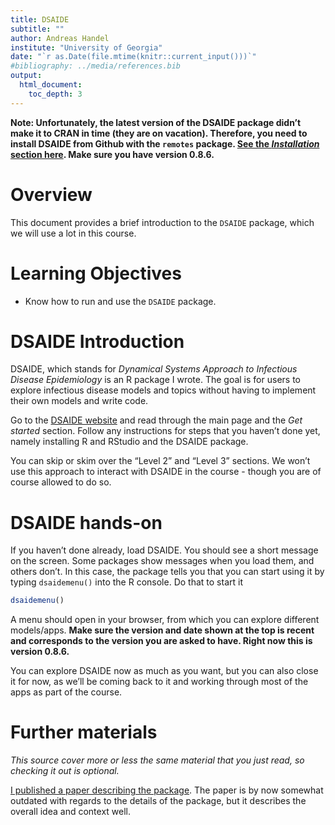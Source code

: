 ```yaml
---
title: DSAIDE
subtitle: ""
author: Andreas Handel
institute: "University of Georgia"
date: "`r as.Date(file.mtime(knitr::current_input()))`"
#bibliography: ../media/references.bib
output: 
  html_document:
    toc_depth: 3
---
```


**Note: Unfortunately, the latest version of the DSAIDE package didn't make it to CRAN in time (they are on vacation). Therefore, you need to install DSAIDE from Github with the `remotes` package. [See the _Installation_ section here](https://ahgroup.github.io/DSAIDE/articles/DSAIDE.html). Make sure you have version 0.8.6.**


# Overview
This document provides a brief introduction to the `DSAIDE` package, which we will use a lot in this course. 

# Learning Objectives
* Know how to run and use the `DSAIDE` package.


# DSAIDE Introduction

DSAIDE, which stands for _Dynamical Systems Approach to Infectious Disease Epidemiology_ is an R package I wrote. The goal is for users to explore infectious disease models and topics without having to implement their own models and write code. 

Go to the [DSAIDE website](https://ahgroup.github.io/DSAIDE/) and read through the main page and the _Get started_ section. Follow any instructions for steps that you haven't done yet, namely installing R and RStudio and the DSAIDE package.  

You can skip or skim over the "Level 2" and "Level 3" sections. We won't use this approach to interact with DSAIDE in the course - though you are of course allowed to do so. 


# DSAIDE hands-on

If you haven't done already, load DSAIDE. You should see a short message on the screen. Some packages show messages when you load them, and others don't. In this case, the package tells you that you can start using it by typing `dsaidemenu()` into the R console. Do that to start it

```r
dsaidemenu()
```

A menu should open in your browser, from which you can explore different models/apps. **Make sure the version and date shown at the top is recent and corresponds to the version you are asked to have. Right now this is version 0.8.6.**

You can explore DSAIDE now as much as you want, but you can also close it for now, as we'll be coming back to it and working through most of the apps as part of the course.


# Further materials

_This source cover more or less the same material that you just read, so checking it out is optional._

[I published a paper describing the package](https://doi.org/10.1371/journal.pcbi.1005642). The paper is by now somewhat outdated with regards to the details of the package, but it describes the overall idea and context well.
